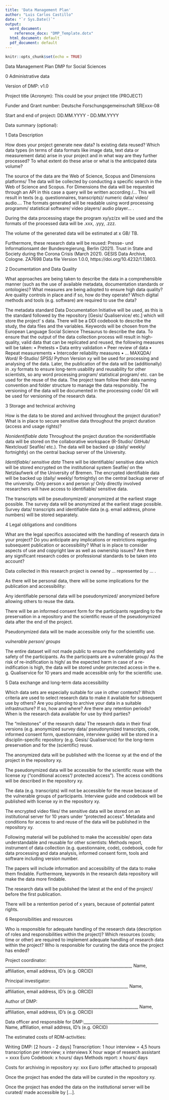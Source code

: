 ```yaml
---
title: 'Data Management Plan'
author: "Luis Carlos Castillo"
date: "`r Sys.Date()`"
output:
  word_document: 
    reference_docx: "DMP_Template.dotx"
  html_document: default
  pdf_document: default
---
```


```r
knitr::opts_chunk$set(echo = TRUE)
```

Data Management Plan DMP for Social Sciences


0 Administrative data 
 
Version of DMP: v1.0

Project title (Acronym): This could be your project title (PROJECT)

Funder and Grant number: Deutsche Forschungsgemeinschaft SRExxx-08

Start and end of project: DD.MM.YYYY - DD.MM.YYYY

Data summary (optional):



1 Data Description

How does your project generate new data? Is existing data reused? Which data types (in terms of data formats like image data, text data or measurement data) arise in your project and in what way are they further processed? To what extent do these arise or what is the anticipated data volume?
 

The source of the data are the Web of Science, Scopus and Dimensions platforms/ The data will be collected by conducting a specific search in the Web of Science and Scopus. For Dimensions the data will be requested through an  API in this case a query will be written according /... This will result in texts (e.g. questionnaires, transcripts)/ numeric data/ video/ audio.... The formats generated will be readable using word processing programm/ statistical software/ video players/ audio player... . 

During the data processing stage the program xy/yz/zx will be used and the formats of the processed data will be .xxx, .yyy, .zzz.

The volume of the generated data will be estimated at x GB/ TB.

Furthermore, these research data will be reused: 
Presse- und Informationsamt der Bundesregierung, Berlin (2021). Trust in State and Society during the Corona Crisis (March 2021). GESIS Data Archive, Cologne. ZA7698 Data file Version 1.0.0, https://doi.org/10.4232/1.13803.




2 Documentation and Data Quality

What approaches are being taken to describe the data in a comprehensible manner (such as the use of available metadata, documentation standards or ontologies)? What measures are being adopted to ensure high data quality? Are quality controls in place and if so, how do they operate? Which digital methods and tools (e.g. software) are required to use the data?


The metadata standard Data Documentation Initiative will be used, as this is the standard followed by the repository [Gesis/ Qualiservice/ etc.] which will store the project‘ s data. There will be a DDI codebook to describe the study, the data files and the variables. 
Keywords will be chosen from the European Language Social Science Thesaurus to describe the data.
To ensure that the output of the data collection process will result in high-quality, valid data that can be replicated and reused, the following measures will be taken: 
•	Pretests
•	Data entry validation
•	Peer review of data
•	Repeat measurements
•	Intercoder reliability measures
•	…
MAXQDA/ Word/ R-Studio/ SPSS/ Python Version xy will be used for processing and analysing of the data. Later, the publication of the data will be (additionally) in .xy formats to ensure long-term usability and reusability for other scientists, so any word processing program/ statistical program/ etc. can be used for the reuse of the data.
The project team follow their data naming convention and folder structure to manage the data responsibly.
The versioning of the data will be documented in the processing code/ Git will be used for versioning of the research data.



3 Storage and technical archiving

How is the data to be stored and archived throughout the project duration? What is in place to secure sensitive data throughout the project duration (access and usage rights)?


*Nonidentifiable data*
Throughout the project duration the nonidentifiable data will be stored on the collaborative workspace (R-Studio/ GitHub/ Nextcloud/ Seafile/ etc.). The data will be backed up (daily/ weekly/ fortnightly) on the central backup server of the University.




*Identifiable/ sensitive data*
There will be identifiable/ sensitive data which will be stored encrypted on the institutional system Seafile/ on the Netzlaufwerk of the University of Bremen. 
The encrypted identifiable data will be backed up (daily/ weekly/ fortnightly) on the central backup server of the university.
Only person x and person y/ Only directly involved researchers will have access to identifiable/ sensitive data.

The transcripts will be pseudonymized/ anonymized at the earliest stage possible.
The survey data will be anonymized at the earliest stage possible.
Survey data/ transcripts and identifiable data (e.g. email address, phone numbers) will be stored separately.



4 Legal obligations and conditions

What are the legal specifics associated with the handling of research data in your project? Do you anticipate any implications or restrictions regarding subsequent publication or accessibility? What is in place to consider aspects of use and copyright law as well as ownership issues? Are there any significant research codes or professional standards to be taken into account?


Data collected in this research project is owned by ... represented by ... .

As there will be personal data, there will be some implications for the publication and accessibility: 

Any identifiable personal data will be pseudonymized/ anonymized before allowing others to reuse the data. 

There will be an informed consent form for the participants regarding to the preservation in a repository and the scientific reuse of the pseudonymized data after the end of the project.

Pseudonymized data will be made accessible only for the scientific use.

*vulnerable person/ groups*

The entire dataset will not made public to ensure the confidentiality and safety of the participants. As the participants are a vulnerable group/ As the risk of re-indification is high/ as the expected harm in case of a re-indification is high, the data will be stored under protected access in the e. g. Qualiservice for 10 years and made accessible only for the scientific use.













5 Data exchange and long-term data accessibility

Which data sets are especially suitable for use in other contexts? Which criteria are used to select research data to make it available for subsequent use by others? Are you planning to archive your data in a suitable infrastructure? If so, how and where? Are there any retention periods? When is the research data available for use by third parties?


The “milestones” of the research data/ The research data in their final versions (e.g. anonymized survey data/ pseudonymized transcripts, code, informed consent form, questionnaire, interview guide) will be stored in a disciplin-specific repository (e.g. Gesis/ Qualiservice) for the long-term preservation and for the (scientific) reuse.

The anonymized data will be published with the license xy at the end of the project in the repository xy.

The pseudonymized data will be accessible for the scientific reuse with the license xy (“conditional access”/ protected access”). The access conditions will be described in the repository xy.

The data (e.g. transcripts) will not be accessible for the reuse because of the vulnerable groups of participants. Interview guide and codebook will be published with license xy in the repository xy.

The encrypted video files/ the sensitive data will be stored on an institutional server for 10 years under “protected access”. Metadata and conditions for access to and reuse of the data will be published in the repository xy.

Following material will be published to make the accessible/ open data understandable and reusable for other scientists: Methods report, instrument of data collection (e.g. questionnaire, code), codebook, code for data processing and data analysis, informed consent form, tools and software including version number.

The papers will include information and accessibility of the data to make them findable. Furthermore, keywords in the research data repository will make the data more findable.

The research data will be published the latest at the end of the project/ before the first publication.

There will be a rentention period of x years, because of potential patent rights.






6 Responsibilities and resources

Who is responsible for adequate handling of the research data (description of roles and responsibilities within the project)? Which resources (costs; time or other) are required to implement adequate handling of research data within the project? Who is responsible for curating the data once the project has ended?


Project coordinator: _______________________________________________________________
Name, affiliation, email address, ID’s (e.g. ORCID) 

Principal investigator: _____________________________________________________________
Name, affiliation, email address, ID’s (e.g. ORCID) 

Author of DMP: __________________________________________________________________
Name, affiliation, email address, ID’s (e.g. ORCID) 

Data officer and responsible for DMP:_____________________________________
Name, affiliation, email address, ID’s (e.g. ORCID)

The estimated costs of RDM-activities:

Writing DMP: [2 hours - 2 days]
Transcription: 1 hour interview = 4,5 hours transcription per interview; x interviews X hour wage of  research assistant = xxxx Euro
Codebook: x hours/ days
Methods report: x hours/ days

Costs for archiving in repository xy: xxx Euro (offer attached to proposal)

Once the project has ended the data will be curated in the repository xy.

Once the project has ended the data on the institutional server will be curated/ made accessible by […].


